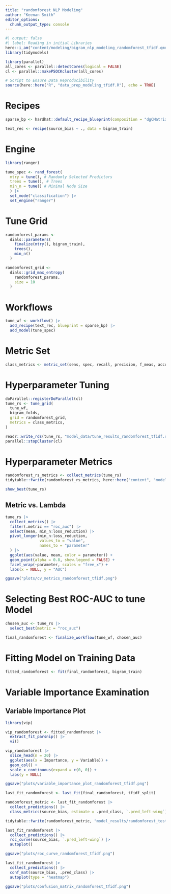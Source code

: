 ```yaml
---
title: "randomforest NLP Modeling"
author: "Keenan Smith"
editor_options: 
  chunk_output_type: console
---
```


```r
#| output: false
#| label: Reading in initial Libraries
here::i_am("content/modeling/bigram_nlp_modeling_randomforest_tfidf.qmd")
library(tidymodels)

library(parallel)
all_cores <- parallel::detectCores(logical = FALSE)
cl <- parallel::makePSOCKcluster(all_cores)

# Script to Ensure Data Reproducibility
source(here::here("R", "data_prep_modeling_tfidf.R"), echo = TRUE)
```

# Recipes

```r
sparse_bp <- hardhat::default_recipe_blueprint(composition = "dgCMatrix")

text_rec <- recipe(source_bias ~ ., data = bigram_train)
```

# Engine

```r
library(ranger)

tune_spec <- rand_forest(
  mtry = tune(), # Randomly Selected Predictors
  trees = tune(), # Trees
  min_n = tune() # Minimal Node Size
  ) |>
  set_mode("classification") |>
  set_engine("ranger")
```

# Tune Grid

```r
randomforest_params <- 
  dials::parameters(
    finalize(mtry(), bigram_train),
    trees(),
    min_n()
  )

randomforest_grid <- 
  dials::grid_max_entropy(
    randomforest_params, 
    size = 10
  )
```

# Workflows

```r
tune_wf <- workflow() |>
  add_recipe(text_rec, blueprint = sparse_bp) |>
  add_model(tune_spec)
```

# Metric Set

```r
class_metrics <- metric_set(sens, spec, recall, precision, f_meas, accuracy, roc_auc, pr_auc)
```

# Hyperparameter Tuning

```r
doParallel::registerDoParallel(cl)
tune_rs <- tune_grid(
  tune_wf,
  bigram_folds,
  grid = randomforest_grid,
  metrics = class_metrics,
)

readr::write_rds(tune_rs, "model_data/tune_results_randomforest_tfidf.rds")
parallel::stopCluster(cl)
```

# Hyperparameter Metrics

```r
randomforest_rs_metrics <- collect_metrics(tune_rs)
tidytable::fwrite(randomforest_rs_metrics, here::here("content", "modeling", "model_results", "randomforest_rs_metrics_tfidf_bigrams.csv"))

show_best(tune_rs)
```

## Metric vs. Lambda

```r
tune_rs |>
  collect_metrics() |>
  filter(.metric == "roc_auc") |>
  select(mean, min_n:loss_reduction) |>
  pivot_longer(min_n:loss_reduction,
               values_to = "value",
               names_to = "parameter"
  ) |>
  ggplot(aes(value, mean, color = parameter)) +
  geom_point(alpha = 0.8, show.legend = FALSE) +
  facet_wrap(~parameter, scales = "free_x") +
  labs(x = NULL, y = "AUC")

ggsave("plots/cv_metrics_randomforest_tfidf.png")
```

# Selecting Best ROC-AUC to tune Model

```r
chosen_auc <- tune_rs |>
  select_best(metric = "roc_auc")

final_randomforest <- finalize_workflow(tune_wf, chosen_auc)
```

# Fitting Model on Training Data

```r
fitted_randomforest <- fit(final_randomforest, bigram_train)
```

# Variable Importance Examination

## Variable Importance Plot

```r
library(vip)

vip_randomforest <- fitted_randomforest |>
  extract_fit_parsnip() |>
  vi()

vip_randomforest |>
  slice_head(n = 20) |>
  ggplot(aes(x = Importance, y = Variable)) +
  geom_col() +
  scale_x_continuous(expand = c(0, 0)) +
  labs(y = NULL)

ggsave("plots/variable_importance_plot_randomforest_tfidf.png")
```

```r
last_fit_randomforest <- last_fit(final_randomforest, tfidf_split)

randomforest_metric <- last_fit_randomforest |>
  collect_predictions() |>
  class_metrics(source_bias, estimate = .pred_class, `.pred_left-wing`)

tidytable::fwrite(randomforest_metric, "model_results/randomforest_test_metrics_tfidf.csv")

last_fit_randomforest |>
  collect_predictions() |>
  roc_curve(source_bias, `.pred_left-wing`) |>
  autoplot()

ggsave("plots/roc_curve_randomforest_tfidf.png")

last_fit_randomforest |>
  collect_predictions() |>
  conf_mat(source_bias, .pred_class) |>
  autoplot(type = "heatmap")

ggsave("plots/confusion_matrix_randomforest_tfidf.png")
```

